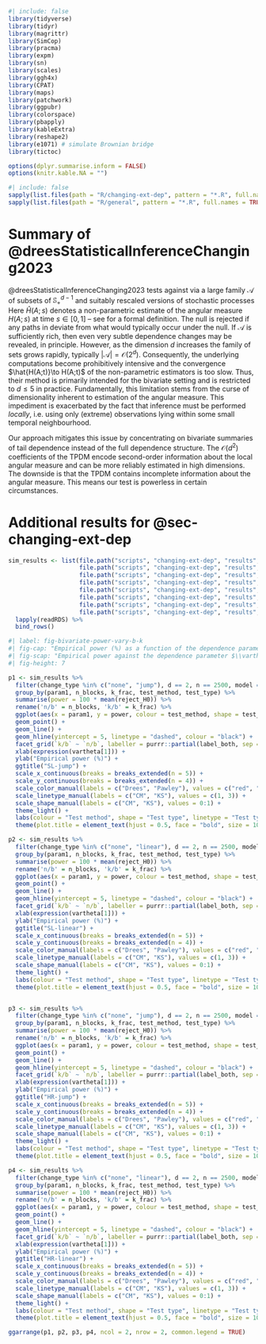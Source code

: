 ```r
#| include: false
library(tidyverse)
library(tidyr)
library(magrittr)
library(SimCop)
library(pracma)
library(expm)
library(sn)
library(scales)
library(ggh4x)
library(CPAT)
library(maps)
library(patchwork)
library(ggpubr)
library(colorspace)
library(pbapply)
library(kableExtra)
library(reshape2)
library(e1071) # simulate Brownian bridge
library(tictoc)

options(dplyr.summarise.inform = FALSE)
options(knitr.kable.NA = "")
```


```r
#| include: false
sapply(list.files(path = "R/changing-ext-dep", pattern = "*.R", full.names = TRUE, recursive = TRUE), source)
sapply(list.files(path = "R/general", pattern = "*.R", full.names = TRUE, recursive = TRUE), source)
```

# Summary of @dreesStatisticalInferenceChanging2023 {#sec-app-changing-ext-dep-drees}

@dreesStatisticalInferenceChanging2023 tests \eqref{eq-changing-ext-dep-null-hyp} against \eqref{eq-changing-ext-dep-alt-hyp} via a large family $\mathcal{A}$ of subsets of $\mathbb{S}_+^{d-1}$ and suitably rescaled versions of stochastic processes
\begin{equation}\label{eq-drees-test-process}
\left\lbrace\int_0^t \hat{H}(A;s)\,\dee s - t \int_0^1 \hat{H}(A;s)\,\dee s : t\in[0,1]\right\rbrace, \qquad (A\in\mathcal{A}).
\end{equation}
Here $\hat{H}(A;s)$ denotes a non-parametric estimate of the angular measure $H(A;s)$ at time $s\in[0,1]$ -- see \eqref{eq-emp-angular-measure} for a formal definition. The null is rejected if any paths in \eqref{eq-drees-test-process} deviate from what would typically occur under the null. If $\mathcal{A}$ is sufficiently rich, then even very subtle dependence changes may be revealed, in principle. However, as the dimension $d$ increases the family of sets grows rapidly, typically $|\mathcal{A}|=\mathcal{O}(2^d)$. Consequently, the underlying computations become prohibitively intensive and the convergence $\hat{H(A;t)}\to H(A;t)$ of the non-parametric estimators is too slow. Thus, their method is primarily intended for the bivariate setting and is restricted to $d\leq 5$ in practice. Fundamentally, this limitation stems from the curse of dimensionality inherent to estimation of the angular measure. This impediment is exacerbated by the fact that inference must be performed *locally*, i.e. using only (extreme) observations lying within some small temporal neighbourhood.

Our approach mitigates this issue by concentrating on bivariate summaries of tail dependence instead of the full dependence structure. The $\mathcal{O}(d^2)$ coefficients of the TPDM encode second-order information about the local angular measure and can be more reliably estimated in high dimensions. The downside is that the TPDM contains incomplete information about the angular measure. This means our test is powerless in certain circumstances.

# Additional results for @sec-changing-ext-dep {#sec-app-changing-ext-dep-additional-results}

```r
sim_results <- list(file.path("scripts", "changing-ext-dep", "results", "sim-test-results-seed1.RDS"),
                    file.path("scripts", "changing-ext-dep", "results", "sim-test-results-seed2.RDS"),
                    file.path("scripts", "changing-ext-dep", "results", "sim-test-results-seed3.RDS"),
                    file.path("scripts", "changing-ext-dep", "results", "sim-test-results-seed4.RDS"),
                    file.path("scripts", "changing-ext-dep", "results", "sim-test-results-seed5.RDS"),
                    file.path("scripts", "changing-ext-dep", "results", "sim-test-results-seed6.RDS"),
                    file.path("scripts", "changing-ext-dep", "results", "sim-test-results-seed7.RDS"),
                    file.path("scripts", "changing-ext-dep", "results", "sim-test-results-seed8.RDS")) %>%
  lapply(readRDS) %>%
  bind_rows()
```

```r
#| label: fig-bivariate-power-vary-b-k
#| fig-cap: "Empirical power (%) as a function of the dependence parameter $\\vartheta_1$ for different combinations of tuning parameters $b$ and $k$. Based on 1000 simulations with $n=2,500$ and $d=2$. For the SL and HR models, $\\vartheta_0=2$ and $\\vartheta_0=1$, respectively. Tests are conducted at the 5\\% level (black dashed line)."
#| fig-scap: "Empirical power against the dependence parameter $\\vartheta_1$ for selected $b$ and $k$."
#| fig-height: 7

p1 <- sim_results %>%
  filter(change_type %in% c("none", "jump"), d == 2, n == 2500, model == "log") %>%
  group_by(param1, n_blocks, k_frac, test_method, test_type) %>%
  summarise(power = 100 * mean(reject_H0)) %>%
  rename('n/b' = n_blocks, 'k/b' = k_frac) %>%
  ggplot(aes(x = param1, y = power, colour = test_method, shape = test_type, linetype = test_type)) +
  geom_point() +
  geom_line() +
  geom_hline(yintercept = 5, linetype = "dashed", colour = "black") +
  facet_grid(`k/b` ~ `n/b`, labeller = purrr::partial(label_both, sep = " = ")) +
  xlab(expression(vartheta[1])) +
  ylab("Empirical power (%)") +
  ggtitle("SL-jump") +
  scale_x_continuous(breaks = breaks_extended(n = 5)) +
  scale_y_continuous(breaks = breaks_extended(n = 4)) +
  scale_color_manual(labels = c("Drees", "Pawley"), values = c("red", "blue")) +
  scale_linetype_manual(labels = c("CM", "KS"), values = c(1, 3)) +
  scale_shape_manual(labels = c("CM", "KS"), values = 0:1) +
  theme_light() +
  labs(colour = "Test method", shape = "Test type", linetype = "Test type") +
  theme(plot.title = element_text(hjust = 0.5, face = "bold", size = 10))

p2 <- sim_results %>%
  filter(change_type %in% c("none", "linear"), d == 2, n == 2500, model == "log") %>%
  group_by(param1, n_blocks, k_frac, test_method, test_type) %>%
  summarise(power = 100 * mean(reject_H0)) %>%
  rename('n/b' = n_blocks, 'k/b' = k_frac) %>%
  ggplot(aes(x = param1, y = power, colour = test_method, shape = test_type, linetype = test_type)) +
  geom_point() +
  geom_line() +
  geom_hline(yintercept = 5, linetype = "dashed", colour = "black") +
  facet_grid(`k/b` ~ `n/b`, labeller = purrr::partial(label_both, sep = " = ")) +
  xlab(expression(vartheta[1])) +
  ylab("Empirical power (%)") +
  ggtitle("SL-linear") +
  scale_x_continuous(breaks = breaks_extended(n = 5)) +
  scale_y_continuous(breaks = breaks_extended(n = 4)) +
  scale_color_manual(labels = c("Drees", "Pawley"), values = c("red", "blue")) +
  scale_linetype_manual(labels = c("CM", "KS"), values = c(1, 3)) +
  scale_shape_manual(labels = c("CM", "KS"), values = 0:1) +
  theme_light() +
  labs(colour = "Test method", shape = "Test type", linetype = "Test type") +
  theme(plot.title = element_text(hjust = 0.5, face = "bold", size = 10))


p3 <- sim_results %>%
  filter(change_type %in% c("none", "jump"), d == 2, n == 2500, model == "hr") %>%
  group_by(param1, n_blocks, k_frac, test_method, test_type) %>%
  summarise(power = 100 * mean(reject_H0)) %>%
  rename('n/b' = n_blocks, 'k/b' = k_frac) %>%
  ggplot(aes(x = param1, y = power, colour = test_method, shape = test_type, linetype = test_type)) +
  geom_point() +
  geom_line() +
  geom_hline(yintercept = 5, linetype = "dashed", colour = "black") +
  facet_grid(`k/b` ~ `n/b`, labeller = purrr::partial(label_both, sep = " = ")) +
  xlab(expression(vartheta[1])) +
  ylab("Empirical power (%)") +
  ggtitle("HR-jump") +
  scale_x_continuous(breaks = breaks_extended(n = 5)) +
  scale_y_continuous(breaks = breaks_extended(n = 4)) +
  scale_color_manual(labels = c("Drees", "Pawley"), values = c("red", "blue")) +
  scale_linetype_manual(labels = c("CM", "KS"), values = c(1, 3)) +
  scale_shape_manual(labels = c("CM", "KS"), values = 0:1) +
  theme_light() +
  labs(colour = "Test method", shape = "Test type", linetype = "Test type") +
  theme(plot.title = element_text(hjust = 0.5, face = "bold", size = 10))

p4 <- sim_results %>%
  filter(change_type %in% c("none", "linear"), d == 2, n == 2500, model == "hr") %>%
  group_by(param1, n_blocks, k_frac, test_method, test_type) %>%
  summarise(power = 100 * mean(reject_H0)) %>%
  rename('n/b' = n_blocks, 'k/b' = k_frac) %>%
  ggplot(aes(x = param1, y = power, colour = test_method, shape = test_type, linetype = test_type)) +
  geom_point() +
  geom_line() +
  geom_hline(yintercept = 5, linetype = "dashed", colour = "black") +
  facet_grid(`k/b` ~ `n/b`, labeller = purrr::partial(label_both, sep = " = ")) +
  xlab(expression(vartheta[1])) +
  ylab("Empirical power (%)") +
  ggtitle("HR-linear") +
  scale_x_continuous(breaks = breaks_extended(n = 5)) +
  scale_y_continuous(breaks = breaks_extended(n = 4)) +
  scale_color_manual(labels = c("Drees", "Pawley"), values = c("red", "blue")) +
  scale_linetype_manual(labels = c("CM", "KS"), values = c(1, 3)) +
  scale_shape_manual(labels = c("CM", "KS"), values = 0:1) +
  theme_light() +
  labs(colour = "Test method", shape = "Test type", linetype = "Test type") +
  theme(plot.title = element_text(hjust = 0.5, face = "bold", size = 10))

ggarrange(p1, p2, p3, p4, ncol = 2, nrow = 2, common.legend = TRUE)
```
